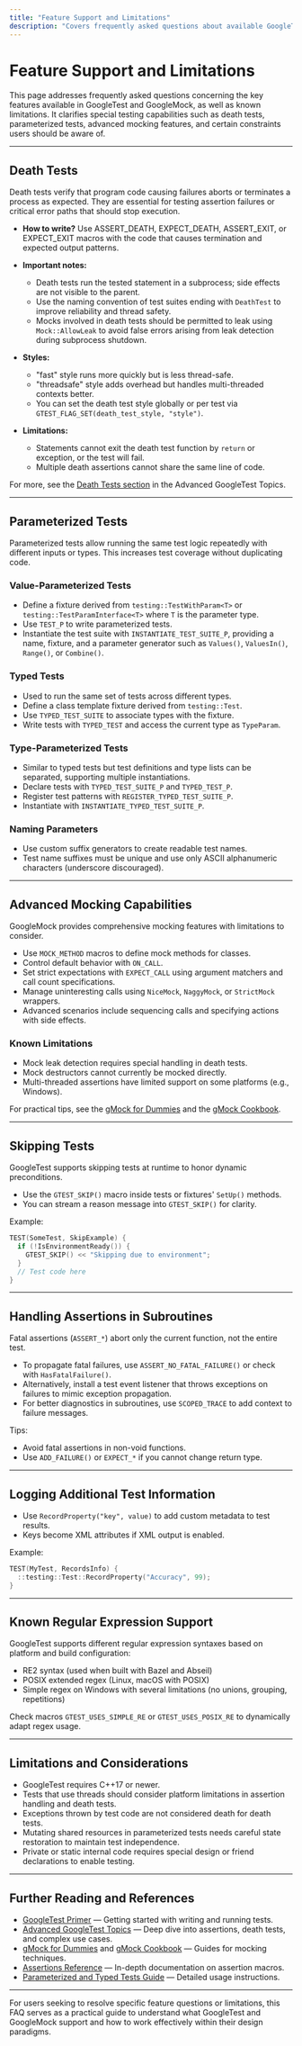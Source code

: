 ```yaml
---
title: "Feature Support and Limitations"
description: "Covers frequently asked questions about available GoogleTest and GoogleMock features and known limitations, such as death tests, parameterized tests, and advanced mocking capabilities."
---
```


# Feature Support and Limitations

This page addresses frequently asked questions concerning the key features available in GoogleTest and GoogleMock, as well as known limitations. It clarifies special testing capabilities such as death tests, parameterized tests, advanced mocking features, and certain constraints users should be aware of.

---

## Death Tests

Death tests verify that program code causing failures aborts or terminates a process as expected. They are essential for testing assertion failures or critical error paths that should stop execution.

- **How to write?** Use ASSERT_DEATH, EXPECT_DEATH, ASSERT_EXIT, or EXPECT_EXIT macros with the code that causes termination and expected output patterns.

- **Important notes:**
  - Death tests run the tested statement in a subprocess; side effects are not visible to the parent.
  - Use the naming convention of test suites ending with `DeathTest` to improve reliability and thread safety.
  - Mocks involved in death tests should be permitted to leak using `Mock::AllowLeak` to avoid false errors arising from leak detection during subprocess shutdown.

- **Styles:**
  - "fast" style runs more quickly but is less thread-safe.
  - "threadsafe" style adds overhead but handles multi-threaded contexts better.
  - You can set the death test style globally or per test via `GTEST_FLAG_SET(death_test_style, "style")`.

- **Limitations:**
  - Statements cannot exit the death test function by `return` or exception, or the test will fail.
  - Multiple death assertions cannot share the same line of code.

For more, see the [Death Tests section](https://google.github.io/googletest/advanced.html#death-tests) in the Advanced GoogleTest Topics.

---

## Parameterized Tests

Parameterized tests allow running the same test logic repeatedly with different inputs or types. This increases test coverage without duplicating code.

### Value-Parameterized Tests

- Define a fixture derived from `testing::TestWithParam<T>` or `testing::TestParamInterface<T>` where `T` is the parameter type.
- Use `TEST_P` to write parameterized tests.
- Instantiate the test suite with `INSTANTIATE_TEST_SUITE_P`, providing a name, fixture, and a parameter generator such as `Values()`, `ValuesIn()`, `Range()`, or `Combine()`.

### Typed Tests

- Used to run the same set of tests across different types.
- Define a class template fixture derived from `testing::Test`.
- Use `TYPED_TEST_SUITE` to associate types with the fixture.
- Write tests with `TYPED_TEST` and access the current type as `TypeParam`.

### Type-Parameterized Tests

- Similar to typed tests but test definitions and type lists can be separated, supporting multiple instantiations.
- Declare tests with `TYPED_TEST_SUITE_P` and `TYPED_TEST_P`.
- Register test patterns with `REGISTER_TYPED_TEST_SUITE_P`.
- Instantiate with `INSTANTIATE_TYPED_TEST_SUITE_P`.

### Naming Parameters

- Use custom suffix generators to create readable test names.
- Test name suffixes must be unique and use only ASCII alphanumeric characters (underscore discouraged).

---

## Advanced Mocking Capabilities

GoogleMock provides comprehensive mocking features with limitations to consider.

- Use `MOCK_METHOD` macros to define mock methods for classes.
- Control default behavior with `ON_CALL`.
- Set strict expectations with `EXPECT_CALL` using argument matchers and call count specifications.
- Manage uninteresting calls using `NiceMock`, `NaggyMock`, or `StrictMock` wrappers.
- Advanced scenarios include sequencing calls and specifying actions with side effects.

### Known Limitations

- Mock leak detection requires special handling in death tests.
- Mock destructors cannot currently be mocked directly.
- Multi-threaded assertions have limited support on some platforms (e.g., Windows).

For practical tips, see the [gMock for Dummies](https://google.github.io/googletest/gmock_for_dummies.html) and the [gMock Cookbook](https://google.github.io/googletest/gmock_cook_book.html).

---

## Skipping Tests

GoogleTest supports skipping tests at runtime to honor dynamic preconditions.

- Use the `GTEST_SKIP()` macro inside tests or fixtures' `SetUp()` methods.
- You can stream a reason message into `GTEST_SKIP()` for clarity.

Example:

```cpp
TEST(SomeTest, SkipExample) {
  if (!IsEnvironmentReady()) {
    GTEST_SKIP() << "Skipping due to environment";
  }
  // Test code here
}
```

---

## Handling Assertions in Subroutines

Fatal assertions (`ASSERT_*`) abort only the current function, not the entire test.

- To propagate fatal failures, use `ASSERT_NO_FATAL_FAILURE()` or check with `HasFatalFailure()`.
- Alternatively, install a test event listener that throws exceptions on failures to mimic exception propagation.
- For better diagnostics in subroutines, use `SCOPED_TRACE` to add context to failure messages.

Tips:

- Avoid fatal assertions in non-void functions.
- Use `ADD_FAILURE()` or `EXPECT_*` if you cannot change return type.

---

## Logging Additional Test Information

- Use `RecordProperty("key", value)` to add custom metadata to test results.
- Keys become XML attributes if XML output is enabled.

Example:

```cpp
TEST(MyTest, RecordsInfo) {
  ::testing::Test::RecordProperty("Accuracy", 99);
}
```

---

## Known Regular Expression Support

GoogleTest supports different regular expression syntaxes based on platform and build configuration:

- RE2 syntax (used when built with Bazel and Abseil)
- POSIX extended regex (Linux, macOS with POSIX)
- Simple regex on Windows with several limitations (no unions, grouping, repetitions)

Check macros `GTEST_USES_SIMPLE_RE` or `GTEST_USES_POSIX_RE` to dynamically adapt regex usage.

---

## Limitations and Considerations

- GoogleTest requires C++17 or newer.
- Tests that use threads should consider platform limitations in assertion handling and death tests.
- Exceptions thrown by test code are not considered death for death tests.
- Mutating shared resources in parameterized tests needs careful state restoration to maintain test independence.
- Private or static internal code requires special design or friend declarations to enable testing.

---

## Further Reading and References

- [GoogleTest Primer](primer.md) — Getting started with writing and running tests.
- [Advanced GoogleTest Topics](advanced.md) — Deep dive into assertions, death tests, and complex use cases.
- [gMock for Dummies](gmock_for_dummies.md) and [gMock Cookbook](gmock_cook_book.md) — Guides for mocking techniques.
- [Assertions Reference](reference/assertions.md) — In-depth documentation on assertion macros.
- [Parameterized and Typed Tests Guide](guides/advanced-and-mocking-guides/parameterized-and-typed-tests.md) — Detailed usage instructions.

---

For users seeking to resolve specific feature questions or limitations, this FAQ serves as a practical guide to understand what GoogleTest and GoogleMock support and how to work effectively within their design paradigms.